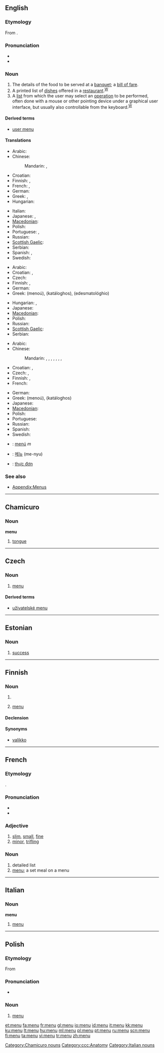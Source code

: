 {{also|menú|menù|menü|Menü}}
==English==
{{wikipedia|mul=menu (disambiguation)}}

===Etymology===
From {{etyl|fr}} {{term|menu|lang=fr}}.

===Pronunciation===
* {{IPA|/ˈmɛnju:/}}
* {{audio|en-us-menu.ogg|Audio (US)}}

===Noun===
{{en-noun}}

# The details of the food to be served at a [[banquet]]; a [[bill of fare]].
# A printed list of [[dish]]es offered in a [[restaurant]].<sup>[[W:menu|W]]</sup>
# A [[list]] from which the user may select an [[operation]] to be performed, often done with a mouse or other pointing device under a graphical user interface, but usually also controllable from the keyboard.<sup>[[W:menu (computing)|W]]</sup>

====Derived terms====
* [[user menu]]

====Translations====
{{trans-top|details of the food to be served at a banquet}}
* Arabic: {{t-|ar|قائمة|tr=qaa'ima|sc=Arab}}
* Chinese:
*: Mandarin: {{t|cmn|菜單|sc=Hani}},  {{t|cmn|菜单|tr=càidān|sc=Hani}}
* Croatian: {{t-|hr|meni|m|alt=mènī}}
* Finnish: {{t-|fi|menyy}}, {{t+|fi|ruokalista}}
* French: {{t+|fr|carte|f}}, {{t+|fr|menu|m}}
* German: {{t-|de|Menü|n}}
* Greek: {{t+|el|εδεσματολόγιο|n|tr=edesmatológhio|sc=Grek}}, {{t+|el|κατάλογος|m|tr=katáloghos|sc=Grek}}
* Hungarian: {{t+|hu|menü}}
{{trans-mid}}
* Italian: {{t+|it|carta|f}}
* Japanese: {{t-|ja|メニュー|tr=menyū|sc=Jpan}}, {{t-|ja|お品書き|tr=oshinagaki|sc=Jpan}}
* [[Macedonian]]: {{t-|mk|мени|n|tr=mení|xs=Macedonian}}
* Polish: {{t+|pl|menu|n}}
* Portuguese: {{t+|pt|cardápio}}, {{t+|pt|menu}}
* Russian: {{t+|ru|меню|n|tr=menjú|sc=Cyrl}} {{indeclinable}}
* [[Scottish Gaelic]]: {{t|gd|cairt-bidhe|f}}
* Serbian: {{t-|sr|jelovnik|m}}
* Spanish: {{t-|es|menú|m}}, {{t+|es|carta|f}}
* Swedish: {{t-|sv|meny|c}}
{{trans-bottom}}

{{trans-top|printed list of dishes offered in a restaurant}}
* Arabic: {{t-|ar|قائمة|tr=qaa'ima|sc=Arab}}
* Croatian: {{t-|hr|meni|m|alt=mènī}}, {{t-|hr|jelovnik|m|alt=jelòvnīk}}
* Czech: {{t-|cs|jídelní lístek|m}}
* Finnish: {{t-|fi|menyy}}, {{t+|fi|ruokalista}}
* German: {{t+|de|Speisekarte|f}}
* Greek: {{t+|el|μενού|n|sc=Grek}} (menoú), {{t+|el|κατάλογος|m|sc=Grek}} (katáloghos), {{t+|el|εδεσματολόγιο|n|sc=Grek}} (edesmatológhio)
{{trans-mid}}
* Hungarian: {{t+|hu|menü}}, {{t+|hu|étlap}}
* Japanese: {{t-|ja|メニュー|tr=menyū|sc=Jpan}}
* [[Macedonian]]: {{t-|mk|мени|n|tr=mení|xs=Macedonian}}
* Polish: {{t+|pl|menu|n}}
* Russian: {{t+|ru|меню|n|tr=menjú|sc=Cyrl}} {{indeclinable}}
* [[Scottish Gaelic]]: {{t|gd|cairt-bidhe|f}}
* Serbian: {{t-|sr|jelovnik|m}}
{{trans-bottom}}

{{trans-top|list from which the user may select an operation to be performed}}
* Arabic: {{t-|ar|قائمة|tr=qaa'ima|sc=Arab}}
* Chinese:
*: Mandarin: {{t|cmn|項目單|sc=Hani}},  {{t|cmn|项目单|tr=xiàngmùdān|sc=Hani}},  {{t|cmn|項目表|sc=Hani}},  {{t|cmn|项目表|tr=xiàngmùbiǎo|sc=Hani}},  {{t|cmn|選單|sc=Hani}},  {{t|cmn|选单|tr=xuǎndān|sc=Hani}},  {{t|cmn|選項單|sc=Hani}},  {{t|cmn|选项单|tr=xuǎnxiàngdān|sc=Hani}}
* Croatian: {{t-|hr|meni|m|alt=mènī}}, {{t|hr|izbornik|m|alt=ìzbōrnīk}}
* Czech: {{t-|cs|nabídka|f}}, {{t-|cs|menu|n}}
* Finnish: {{t+|fi|menu}}, {{t-|fi|valikko}}
* French: {{t+|fr|menu|m}}
{{trans-mid}}
* German: {{t-|de|Menü|n}}
* Greek: {{t+|el|μενού|n|sc=Grek}} (menoú), {{t+|el|κατάλογος|m|sc=Grek}} (katáloghos)
* Japanese: {{t-|ja|メニュー|tr=menyū|sc=Jpan}}
* [[Macedonian]]: {{t-|mk|мени|n|tr=mení|xs=Macedonian}}
* Polish: {{t+|pl|menu|n}}
* Portuguese: {{t+|pt|menu}}
* Russian: {{t+|ru|меню|n|tr=menjú|sc=Cyrl}} {{indeclinable}}
* Spanish: {{t-|es|menú|m}}
* Swedish: {{t-|sv|meny|c}}
{{trans-bottom}}

{{checktrans-top}}
* {{ttbc|Catalan}}: [[menú]] ''m''
* {{ttbc|Korean}}: [[메뉴]] (me-nyu)
* {{ttbc|Vietnamese}}: [[thực đơn]]
{{trans-bottom}}

===See also===
* [[Appendix:Menus]]

----

==Chamicuro==

===Noun===
'''menu'''

# [[tongue]]

[[Category:Chamicuro nouns]]
[[Category:ccc:Anatomy]]

----

==Czech==

===Noun===
{{cs-noun|g=n}}

# [[#English|menu]]

====Derived terms====
* [[uživatelské menu]] {{n}}

----

==Estonian==

===Noun===
{{et-noun}}

# [[success]]

----

==Finnish==

===Noun===
{{infl|fi|noun}}

# {{alternative form of|lang=fi|[[menyy]]}}
# {{computing|lang=fi}} [[#English|menu]]

====Declension====
{{fi-decl-rosé|men|u|a|en|y|illsg2=menuhun}}
{{fi-decl-rosé|men|u|ä|en|y|illsg2=menuhun}}
{{fi-decl-valo|men|||u}}

====Synonyms====
* {{sense|computing}} [[valikko]]

----

==French==

===Etymology===
{{etyl|la|fr}} {{term|minutus||minute, tiny}}.

===Pronunciation===
* {{audio|Fr-menu.ogg|audio}}
* {{IPA|/məny/|lang=fr}}

===Adjective===
{{fr-adj}}

# [[slim]], [[small]], [[fine]]
# [[minor]], [[trifling]]

===Noun===
{{fr-noun|m}}

# detailed list
# [[menu#English|menu]]; a set meal on a menu

----

==Italian==

===Noun===
'''menu''' {{m}} {{inv}}

# [[#English|menu]]

[[Category:Italian nouns]]

----

==Polish==

===Etymology===
From {{etyl|fr|pl}} ''{{l|fr|menu}}''

===Pronunciation===
* {{IPA|/mɛˈɲi/|lang=pl}}

===Noun===
{{infl|pl|noun|g=n}}

# [[#English|menu]]

[[et:menu]]
[[fa:menu]]
[[fr:menu]]
[[gl:menu]]
[[io:menu]]
[[id:menu]]
[[it:menu]]
[[kk:menu]]
[[ku:menu]]
[[lt:menu]]
[[hu:menu]]
[[ml:menu]]
[[pl:menu]]
[[pt:menu]]
[[ru:menu]]
[[scn:menu]]
[[fi:menu]]
[[ta:menu]]
[[vi:menu]]
[[tr:menu]]
[[zh:menu]]